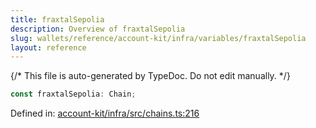 ```yaml
---
title: fraxtalSepolia
description: Overview of fraxtalSepolia
slug: wallets/reference/account-kit/infra/variables/fraxtalSepolia
layout: reference
---
```


{/* This file is auto-generated by TypeDoc. Do not edit manually. */}

```ts
const fraxtalSepolia: Chain;
```

Defined in: [account-kit/infra/src/chains.ts:216](https://github.com/alchemyplatform/aa-sdk/blob/17aad1f572375d42a06c7e3238078a88a435d459/account-kit/infra/src/chains.ts#L216)
